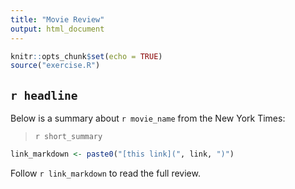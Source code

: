 ```yaml
---
title: "Movie Review"
output: html_document
---
```


```r
knitr::opts_chunk$set(echo = TRUE)
source("exercise.R")
```

## `r headline`

Below is a summary about `r movie_name` from the New York Times:

> `r short_summary`

``` r
link_markdown <- paste0("[this link](", link, ")")
```

Follow `r link_markdown` to read the full review.